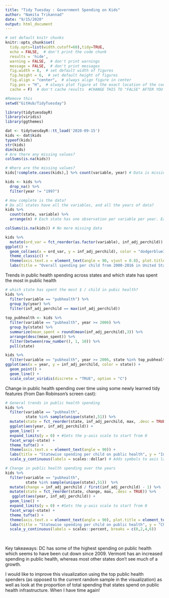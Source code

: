 ```yaml
---
title: "Tidy Tuesday : Government Spending on Kids"
author: "Namita Trikannad"
date: "9/15/2020"
output: html_document
---
```


```r
# set default knitr chunks
knitr::opts_chunk$set(
  tidy.opts=list(width.cutoff=60),tidy=TRUE,
  echo = FALSE,  # don't print the code chunk
  results = 'hide',
  warning = FALSE,  # don't print warnings
  message = FALSE,  # don't print messages
  fig.width = 8,  # set default width of figures
  fig.height = 6,  # set default height of figures
  fig.align = "center",  # always align figure in center
  fig.pos = "H",  # always plot figure at the exact location of the code chunk
  cache = F)  # don't cache results  #CHANGE THIS TO "FALSE" AFTER YOU'RE DONE !!

#Remove this 
setwd("GitHub/TidyTuesday")
```

```r
library(tidytuesdayR)
library(viridis)
library(ggthemes)
```

```r
dat <- tidytuesdayR::tt_load('2020-09-15')
kids <- dat$kids
typeof(kids)
str(kids)
dim(kids)
# Are there any missing values?
colSums(is.na(kids))

# Where are the missing values?
kids[!complete.cases(kids),] %>% count(variable, year) # Data is missing for all states for year 1997, Medicaid CHIP and other health variables. These are removed in further analysis. The data for 2000 and above years are retained for relevancy. 

kids <- kids %>% 
  drop_na() %>% 
  filter(year != "1997")

# How complete is the data?
# Do all states have all the variables, and all the years of data? 
kids %>% 
  count(state, variable) %>% 
  arrange(n) # Each state has one observation per variable per year. Each state x variable has 20 observaitions except for the variables Medicaid_CHIP and other_health as their 1997 data was NA and removed. 

colSums(is.na(kids)) # No more missing data 
```

```r
kids %>% 
  mutate(ord_var = fct_reorder(as.factor(variable), inf_adj_perchild)) %>% 
ggplot() +
  geom_col(aes(x = ord_var, y = inf_adj_perchild), color = "dodgerblue3") +
  theme_classic() +
  theme(axis.text.x = element_text(angle = 90, vjust = 0.8), plot.title = element_text(face = "bold", hjust = 0.5, vjust = -0.1)) +
  labs(title = "Overall spending per child from 2000-2016 in United States", x = "Department", y = "Inflation adjusted spending per child(in $1000s)")
```

Trends in public health spending across states and which state has spent the most in public health
```r
# which state has spent the most $ / child in pubic health?
kids %>% 
  filter(variable == "pubhealth") %>% 
  group_by(year) %>% 
  filter(inf_adj_perchild == max(inf_adj_perchild))
  
top_pubhealth <- kids %>% 
  filter(variable == "pubhealth", year >= 2006) %>% 
  group_by(state) %>% 
  summarize(mean_spent = round(mean(inf_adj_perchild),3)) %>% 
  arrange(desc(mean_spent)) %>% 
  filter(between(row_number(), 1, 10)) %>% 
  pull(state)

kids %>% 
  filter(variable == "pubhealth", year >= 2006, state %in% top_pubhealth) %>% 
ggplot(aes(x = year, y = inf_adj_perchild, color = state)) +
  geom_point() +
  geom_line() +
  scale_color_viridis(discrete = "TRUE", option = "C")

```


Change in public health spending over time using some newly learned tidy features (from Dan Robinson's screen cast):  
```r
# General trends in public health spending 
kids %>% 
  filter(variable == "pubhealth", 
         state %in% sample(unique(state),51)) %>% 
  mutate(state = fct_reorder(state, inf_adj_perchild, max, .desc = TRUE)) %>% 
  ggplot(aes(year, inf_adj_perchild)) +
  geom_line() +
  expand_limits(y = 0) + #Sets the y-axis scale to start from 0
  facet_wrap(~state) +
  theme_tufte() +
  theme(axis.text.x = element_text(angle = 90)) +
  labs(title = "Statewise spending per child on public health", y = "Inflation adjusted spending per child in $1000s", x = "Year") +
  scale_y_continuous(labels = scales::dollar) # Adds symbols to axis labels 

# Change in public health spending over the years 
kids %>% 
  filter(variable == "pubhealth",
         state %in% sample(unique(state),51))  %>% 
  mutate(change = inf_adj_perchild / first(inf_adj_perchild) - 1) %>% 
  mutate(state = fct_reorder(state, change, max, .desc = TRUE)) %>% 
   ggplot(aes(year, inf_adj_perchild)) +
  geom_line() +
  expand_limits(y = 0) + #Sets the y-axis scale to start from 0
  facet_wrap(~state) +
  theme_tufte() +
  theme(axis.text.x = element_text(angle = 90), plot.title = element_text(hjust = 0.5, face = "bold")) +
  labs(title = "Statewise spending per child on public health", y = "Change in inflation adjusted spending per child in $1000s", x = "Year") + 
  scale_y_continuous(labels = scales::percent, breaks = c(0,2,4,6))
  
  
```

Key takeaways:
DC has some of the highest spending on public health which seems to have been cut down since 2009. Vermont has an increased spending in public health, whereas most other states don't see much of a growth.


I would like to improve this visualization using the top public health spenders (as opposed to the current random sample in the visualization) as well as look at the proportion of total spending that states spend on public health infrastructure. When I have time again!

